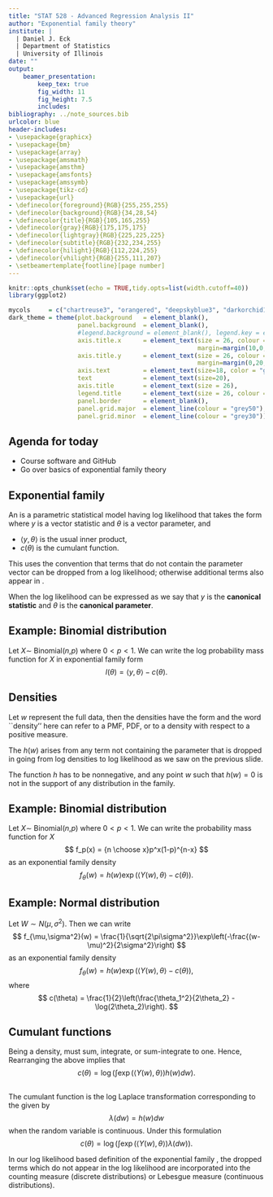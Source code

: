 ```yaml
---
title: "STAT 528 - Advanced Regression Analysis II"
author: "Exponential family theory"
institute: |
  | Daniel J. Eck
  | Department of Statistics  
  | University of Illinois
date: ""
output: 
    beamer_presentation:
        keep_tex: true
        fig_width: 11
        fig_height: 7.5
        includes:
bibliography: ../note_sources.bib
urlcolor: blue
header-includes:
- \usepackage{graphicx}
- \usepackage{bm}
- \usepackage{array}
- \usepackage{amsmath}
- \usepackage{amsthm}
- \usepackage{amsfonts}
- \usepackage{amssymb}
- \usepackage{tikz-cd}
- \usepackage{url}
- \definecolor{foreground}{RGB}{255,255,255}
- \definecolor{background}{RGB}{34,28,54}
- \definecolor{title}{RGB}{105,165,255}
- \definecolor{gray}{RGB}{175,175,175}
- \definecolor{lightgray}{RGB}{225,225,225}
- \definecolor{subtitle}{RGB}{232,234,255}
- \definecolor{hilight}{RGB}{112,224,255}
- \definecolor{vhilight}{RGB}{255,111,207}
- \setbeamertemplate{footline}[page number]
---
```


\newcommand{\R}{\mathbb{R}}
\newcommand{\Prob}{\mathbb{P}}
\newcommand{\Proj}{\textbf{P}}
\newcommand{\Hcal}{\mathcal{H}}
\newcommand{\rootn}{\sqrt{n}}
\newcommand{\p}{\mathbf{p}}
\newcommand{\E}{\text{E}}
\newcommand{\Var}{\text{Var}}
\newcommand{\Cov}{\text{Cov}}


```r
knitr::opts_chunk$set(echo = TRUE,tidy.opts=list(width.cutoff=40))
library(ggplot2)

mycols     = c("chartreuse3", "orangered", "deepskyblue3", "darkorchid1", "yellow")
dark_theme = theme(plot.background   = element_blank(), 
                   panel.background  = element_blank(),
                   #legend.background = element_blank(), legend.key = element_blank(),
                   axis.title.x      = element_text(size = 26, colour = "grey80",
                                                    margin=margin(10,0,0,0)),
                   axis.title.y      = element_text(size = 26, colour = "grey80",
                                                    margin=margin(0,20,0,0)),
                   axis.text         = element_text(size=18, color = "grey80"), 
                   text              = element_text(size=20),
                   axis.title        = element_text(size = 26),
                   legend.title      = element_text(size = 26, colour = "grey80"),
                   panel.border      = element_blank(),
                   panel.grid.major  = element_line(colour = "grey50"), 
                   panel.grid.minor  = element_line(colour = "grey30"))
```

<!-- ## Learning Objectives Today -->
## Agenda for today
- Course software and GitHub
- Go over basics of exponential family theory


## Exponential family

An \emph{exponential family of distributions} is a parametric statistical model having log likelihood that takes the form 
\begin{equation} \label{expolog}
	l(\theta) = \langle y,\theta \rangle - c(\theta),
\end{equation}
where $y$ is a vector statistic and $\theta$ is a vector parameter, and 

- $\langle y,\theta \rangle$ is the usual inner product,
- $c(\theta)$ is the cumulant function.

This uses the convention that terms that do not contain the parameter vector can be dropped from a log likelihood; otherwise additional terms also appear in \eqref{expolog}. 

When the log likelihood can be expressed as \eqref{expolog} we say that $y$ is the **canonical statistic** and $\theta$ is the **canonical parameter**.


## Example: Binomial distribution

Let $X \sim$ Binomial($n$,$p$) where $0 < p < 1$. We can write the log probability mass function for $X$
\begin{align*}
  l(p) &= \log\left({n \choose x}\right) +  x\log(p) + (n-x)\log(1-p) \\
       &\propto \log\left({n \choose x}\right) +  x\log(p) + (n-x)\log(1-p) 
\end{align*}
in exponential family form
$$
  l(\theta) = \langle y,\theta \rangle - c(\theta).
$$



## Densities 

Let $w$ represent the full data, then the densities have the form
\begin{equation} \label{expodens}
  f_\theta(w) = h(w)\exp\left(\langle Y(w),\theta\rangle - c(\theta)\right)
\end{equation}
and the word ``density'' here can refer to a PMF, PDF, or to a density with respect to a positive measure. 

The $h(w)$ arises from any term not containing the parameter that is dropped in going from log densities to log likelihood as we saw on the previous slide. 

The function $h$ has to be nonnegative, and any point $w$ such that $h(w) = 0$ is not in the support of any distribution in the family.



## Example: Binomial distribution 

Let $X \sim$ Binomial($n$,$p$) where $0 < p < 1$. We can write the probability mass function for $X$
$$
  f_p(x) = {n \choose x}p^x(1-p)^{n-x}
$$
as an exponential family density
$$
 f_{\theta}(w) = h(w)\exp\left( \langle Y(w),\theta \rangle - c(\theta)\right).
$$


## Example: Normal distribution 

Let $W \sim N(\mu, \sigma^2)$. Then we can write
$$
  	f_{\mu,\sigma^2}(w) = \frac{1}{\sqrt{2\pi\sigma^2}}\exp\left(-\frac{(w-\mu)^2}{2\sigma^2}\right) 
$$
as an exponential family density
$$
 f_{\theta}(w) = h(w)\exp\left( \langle Y(w),\theta \rangle - c(\theta)\right),
$$
where
$$
  c(\theta) = \frac{1}{2}\left(\frac{\theta_1^2}{2\theta_2} - \log(2\theta_2)\right).
$$  


## Cumulant functions 

Being a density, \eqref{expodens} must sum, integrate, or sum-integrate to one. Hence, 
\begin{align*}
	1 &= \int f_\theta(w) dw \\ 
	  &= \int \exp\left(\langle Y(w),\theta\rangle - c(\theta)\right) h(w)dw \\
	  &= \exp\left(-c(\theta)\right) \int \exp\left(\langle Y(w),\theta\rangle\right) h(w) dw.
\end{align*}
Rearranging the above implies that 
$$
  c(\theta) = \log\left(\int \exp\left(\langle Y(w),\theta\rangle\right) h(w) dw\right).
$$


##

The cumulant function is the log Laplace transformation corresponding to the \emph{generating measure} given by 
$$
  \lambda(dw) = h(w)dw
$$ 
when the random variable is continuous. Under this formulation
$$
  c(\theta) = \log\left(\int \exp\left(\langle Y(w),\theta\rangle\right) \lambda(dw)\right).
$$


In our log likelihood based definition of the exponential family \eqref{expolog}, the dropped terms which do not appear in the log likelihood are incorporated into the counting measure (discrete distributions) or Lebesgue measure (continuous distributions).


